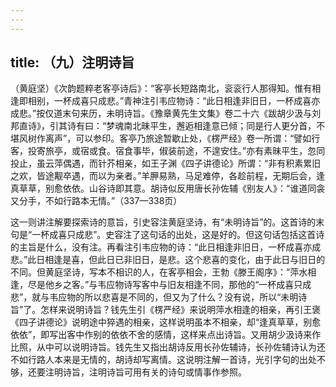 ```yaml
---
---
---
```

title: （九）注明诗旨
---




（黄庭坚）《次韵题粹老客亭诗后》：“客亭长短路南北，衮衮行人那得知。惟有相逢即相别，一杯成喜只成悲。”青神注引韦应物诗：“此日相逢非旧日，一杯成喜亦成悲。”按仅道末句来历，未明诗旨。《豫章黄先生文集》卷二十六《跋胡少汲与刘邦直诗》，引其诗有曰：“梦魂南北昧平生，邂逅相逢意已倾；同是行人更分首，不堪风树作离声”，可以参印。客亭乃旅途暂歇止处，《楞严经》卷一所谓：“譬如行客，投寄旅亭，或宿或食。宿食事毕，俶装前途，不遑安住。”亦有素昧平生，忽同投止，虽云萍偶遇，而针芥相亲，如王子渊《四子讲德论》所谓：“非有积素累旧之欢，皆途觏卒遇，而以为亲者。”羊胛易熟，马足难停，各趁前程，无期后会，逢真草草，别愈依依。山谷诗即其意。胡诗似反用唐长孙佐辅《别友人》：“谁道同衾又分手，不如行路本无情。”（337—338页）

这一则讲注解要探索诗的意旨，引史容注黄庭坚诗，有“未明诗旨”的。这首诗的末句是“一杯成喜只成悲”。史容注了这句话的出处，这是好的。但这句话包括这首诗的主旨是什么，没有注。再看注引韦应物的诗：“此日相逢非旧日，一杯成喜亦成悲。”此日相逢是喜，但此日已非旧日，是悲。这个悲喜的变化，由于此日与旧日的不同。但黄庭坚诗，写本不相识的人，在客亭相会，王勃《滕王阁序》：“萍水相逢，尽是他乡之客。”与韦应物诗写客中与旧友相逢不同，那他的“一杯成喜只成悲”，就与韦应物的所以悲喜是不同的，但又为了什么？没有说，所以“未明诗旨”了。怎样来说明诗旨？钱先生引《楞严经》来说明萍水相逢的相亲，再引王褒《四子讲德论》说明途中猝遇的相亲，这样说明虽本不相亲，却“逢真草草，别愈依依”，即写出客中作别的依依不舍的感情，这样来点出诗旨。又用胡少汲诗来作比照，从中可以说明诗旨。钱先生又指出胡诗反用长孙佐辅诗，长孙佐辅诗认为还不如行路人本来是无情的，胡诗却写离情。这说明注解一首诗，光引字句的出处不够，还要注明诗旨，注明诗旨可用有关的诗句或情事作参照。